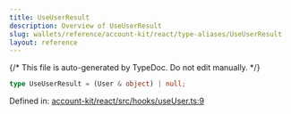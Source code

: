 ```yaml
---
title: UseUserResult
description: Overview of UseUserResult
slug: wallets/reference/account-kit/react/type-aliases/UseUserResult
layout: reference
---
```


{/* This file is auto-generated by TypeDoc. Do not edit manually. */}

```ts
type UseUserResult = (User & object) | null;
```

Defined in: [account-kit/react/src/hooks/useUser.ts:9](https://github.com/alchemyplatform/aa-sdk/blob/17aad1f572375d42a06c7e3238078a88a435d459/account-kit/react/src/hooks/useUser.ts#L9)
